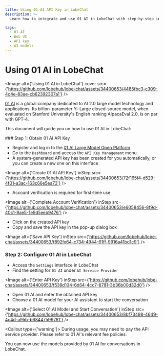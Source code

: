 ```yaml
---
title: Using 01 AI API Key in LobeChat
description: >-
  Learn how to integrate and use 01 AI in LobeChat with step-by-step instructions. Obtain an API key, configure 01 AI, and start conversations with AI models.

tags:
  - 01.AI
  - Web UI
  - API key
  - AI models
---
```


# Using 01 AI in LobeChat

<Image alt={'Using 01 AI in LobeChat'} cover src={'https://github.com/lobehub/lobe-chat/assets/34400653/4485fbc3-c309-4c4e-83ee-cb82392307a1'} />

[01 AI](https://www.01.ai/) is a global company dedicated to AI 2.0 large model technology and applications. Its billion-parameter Yi-Large closed-source model, when evaluated on Stanford University's English ranking AlpacaEval 2.0, is on par with GPT-4.

This document will guide you on how to use 01 AI in LobeChat:

<Steps>
  ### Step 1: Obtain 01 AI API Key

  - Register and log in to the [01 AI Large Model Open Platform](https://platform.lingyiwanwu.com/)
  - Go to the `Dashboard` and access the `API Key Management` menu
  - A system-generated API key has been created for you automatically, or you can create a new one on this interface

  <Image alt={'Create 01 AI API Key'} inStep src={'https://github.com/lobehub/lobe-chat/assets/34400653/72f165f4-d529-4f01-a3ac-163c66e5ea73'} />

  - Account verification is required for first-time use

  <Image alt={'Complete Account Verification'} inStep src={'https://github.com/lobehub/lobe-chat/assets/34400653/e6058456-8f9d-40c1-9ae5-1e9d5eeb9476'} />

  - Click on the created API key
  - Copy and save the API key in the pop-up dialog box

  <Image alt={'Save API Key'} inStep src={'https://github.com/lobehub/lobe-chat/assets/34400653/f892fe64-c734-4944-91ff-9916a41bd1c9'} />

  ### Step 2: Configure 01 AI in LobeChat

  - Access the `Settings` interface in LobeChat
  - Find the setting for `01 AI` under `AI Service Provider`

  <Image alt={'Enter API Key'} inStep src={'https://github.com/lobehub/lobe-chat/assets/34400653/f539d104-6d64-4cc7-8781-3b36b00d32d0'} />

  - Open 01 AI and enter the obtained API key
  - Choose a 01.AI model for your AI assistant to start the conversation

  <Image alt={'Select 01.AI Model and Start Conversation'} inStep src={'https://github.com/lobehub/lobe-chat/assets/34400653/8bf73498-4649-4c4d-a95b-b68447599781'} />

  <Callout type={'warning'}>
    During usage, you may need to pay the API service provider. Please refer to 01 AI's relevant fee
    policies.
  </Callout>
</Steps>

You can now use the models provided by 01 AI for conversations in LobeChat.
